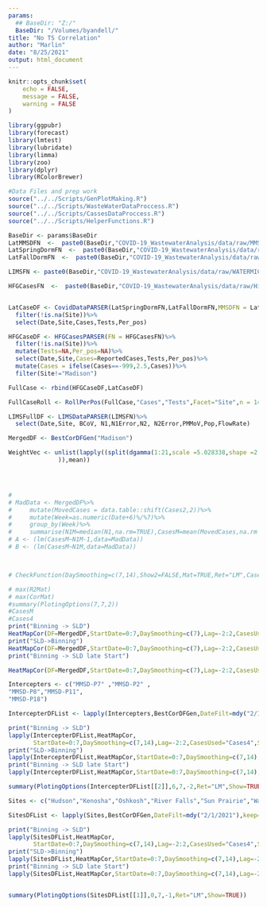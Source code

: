 ```yaml
---
params:
  ## BaseDir: "Z:/"
  BaseDir: "/Volumes/byandell/"
title: "No TS Correlation"
author: "Marlin"
date: "8/25/2021"
output: html_document
---
```


```r
knitr::opts_chunk$set(
	echo = FALSE,
	message = FALSE,
	warning = FALSE
)

```

```r
library(ggpubr)
library(forecast)
library(lmtest)
library(lubridate)
library(limma)
library(zoo)
library(dplyr)
library(RColorBrewer)

#Data Files and prep work
source("../../Scripts/GenPlotMaking.R")
source("../../Scripts/WasteWaterDataProccess.R")
source("../../Scripts/CassesDataProccess.R")
source("../../Scripts/HelperFunctions.R")

```

```r
BaseDir <- params$BaseDir
LatMMSDFN  <-  paste0(BaseDir,"COVID-19_WastewaterAnalysis/data/raw/MMSD_Cases.csv")
LatSpringDormFN  <-  paste0(BaseDir,"COVID-19_WastewaterAnalysis/data/raw/SpringSemester_CasesByDorm.TSV")
LatFallDormFN  <-  paste0(BaseDir,"COVID-19_WastewaterAnalysis/data/raw/FallSemester_CasesByDorm.TSV")

LIMSFN <- paste0(BaseDir,"COVID-19_WastewaterAnalysis/data/raw/WATERMICRO_WW_COVID-2021-06-30 17 40.xlsx")

HFGCasesFN  <-  paste0(BaseDir,"COVID-19_WastewaterAnalysis/data/raw/HighFreq_CaseData_2021-05-07.csv")


LatCaseDF <- CovidDataPARSER(LatSpringDormFN,LatFallDormFN,MMSDFN = LatMMSDFN)%>%
  filter(!is.na(Site))%>%
  select(Date,Site,Cases,Tests,Per_pos)

HFGCaseDF <- HFGCasesPARSER(FN = HFGCasesFN)%>%
  filter(!is.na(Site))%>%
  mutate(Tests=NA,Per_pos=NA)%>%
  select(Date,Site,Cases=ReportedCases,Tests,Per_pos)%>%
  mutate(Cases = ifelse(Cases==-999,2.5,Cases))%>%
  filter(Site!="Madison")

FullCase <- rbind(HFGCaseDF,LatCaseDF)

FullCaseRoll <- RollPerPos(FullCase,"Cases","Tests",Facet="Site",n = 14)

LIMSFullDF <- LIMSDataPARSER(LIMSFN)%>%
  select(Date,Site, BCoV, N1,N1Error,N2, N2Error,PMMoV,Pop,FlowRate)


```

```r
MergedDF <- BestCorDFGen("Madison")
```

```r
WeightVec <- unlist(lapply((split(dgamma(1:21,scale =5.028338,shape =2.332779),c(rep(1,7),rep(2,7),rep(3,7))
              )),mean))




# 
# MadData <- MergedDF%>%
#     mutate(MovedCases = data.table::shift(Cases2,2))%>%
#     mutate(Week=as.numeric(Date+6)%/%7)%>%
#     group_by(Week)%>%
#     summarise(N1M=median(N1,na.rm=TRUE),CasesM=mean(MovedCases,na.rm = TRUE))
# A <- (lm(CasesM~N1M-1,data=MadData))
# B <- (lm(CasesM~N1M,data=MadData))



# CheckFunction(DaySmoothing=c(7,14),Show2=FALSE,Mat=TRUE,Ret="LM",CasesUsed="Cases4")
```


```r
# max(R2Mat)
# max(CorMat)
#summary(PlotingOptions(7,7,2))
#CasesM
#Cases4
print("Binning -> SLD")
HeatMapCor(DF=MergedDF,StartDate=0:7,DaySmoothing=c(7),Lag=-2:2,CasesUsed="Cases4")
print("SLD->Binning")
HeatMapCor(DF=MergedDF,StartDate=0:7,DaySmoothing=c(7),Lag=-2:2,CasesUsed="CasesM")
print("Binning -> SLD late Start")

HeatMapCor(DF=MergedDF,StartDate=0:7,DaySmoothing=c(7),Lag=-2:2,CasesUsed="CasesM",DateStart=mdy("11/13/2020"),ShowPlots=FALSE)

```

```r
Intercepters <- c("MMSD-P7" ,"MMSD-P2" ,               
"MMSD-P8","MMSD-P11",                
"MMSD-P18")

IntercepterDFList <- lapply(Intercepters,BestCorDFGen,DateFilt=mdy("2/1/2021"),keep=c("N1","N1Error","N2","N2Error","Pop"))

print("Binning -> SLD")
lapply(IntercepterDFList,HeatMapCor,
       StartDate=0:7,DaySmoothing=c(7,14),Lag=-2:2,CasesUsed="Cases4",ShowPlots=FALSE)
print("SLD->Binning")
lapply(IntercepterDFList,HeatMapCor,StartDate=0:7,DaySmoothing=c(7,14),Lag=-2:2,CasesUsed="CasesM")
print("Binning -> SLD late Start")
lapply(IntercepterDFList,HeatMapCor,StartDate=0:7,DaySmoothing=c(7,14),Lag=-2:2,CasesUsed="CasesM",DateStart=mdy("11/13/2020"),ShowPlots=FALSE)

summary(PlotingOptions(IntercepterDFList[[2]],6,7,-2,Ret="LM",Show=TRUE))
```


```r
Sites <- c("Hudson","Kenosha","Oshkosh","River Falls","Sun Prairie","Wausau")

SitesDFList <- lapply(Sites,BestCorDFGen,DateFilt=mdy("2/1/2021"),keep=c("N1","N1Error","N2","N2Error","Pop"))

print("Binning -> SLD")
lapply(SitesDFList,HeatMapCor,
       StartDate=0:7,DaySmoothing=c(7,14),Lag=-2:2,CasesUsed="Cases4",ShowPlots=FALSE)
print("SLD->Binning")
lapply(SitesDFList,HeatMapCor,StartDate=0:7,DaySmoothing=c(7,14),Lag=-2:2,CasesUsed="CasesM")
print("Binning -> SLD late Start")
lapply(SitesDFList,HeatMapCor,StartDate=0:7,DaySmoothing=c(7,14),Lag=-2:2,CasesUsed="CasesM",DateStart=mdy("11/13/2020"),ShowPlots=FALSE)


summary(PlotingOptions(SitesDFList[[1]],0,7,-1,Ret="LM",Show=TRUE))
```


